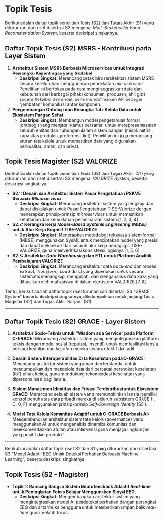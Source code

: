 # Topik Tesis

Berikut adalah daftar topik penelitian Tesis (S2) dan Tugas Akhir (S1) yang diturunkan dari riset disertasi S3 mengenai *Multi-Stakeholder Food Recommendation System*, beserta deskripsi singkatnya.

## **Daftar Topik Tesis (S2) MSRS - Kontribusi pada Layer Sistem**

1.  **Arsitektur Sistem MSRS Berbasis Microservices untuk Integrasi Pemangku Kepentingan yang Skalabel**
    * **Deskripsi Singkat:** Merancang cetak biru (arsitektur) sistem MSRS secara keseluruhan menggunakan pendekatan *microservices*. Penelitian ini berfokus pada cara mengintegrasikan data dan kebutuhan dari berbagai pihak (konsumen, produsen, ahli gizi) secara fleksibel dan andal, serta mendefinisikan API sebagai "jembatan" komunikasi antar komponen.

2.  **Pengembangan Ontologi dan Kerangka Tata Kelola Data untuk Ekosistem Pangan Sehat**
    * **Deskripsi Singkat:** Membangun model pengetahuan formal (ontologi) yang menjadi "kamus bersama" untuk merepresentasikan seluruh entitas dan hubungan dalam sistem pangan (misal: nutrisi, kapasitas produksi, preferensi diet). Penelitian ini juga merancang aturan tata kelola untuk memastikan data yang digunakan berkualitas, aman, dan privat.

## Topik Tesis Magister (S2) VALORIZE

Berikut adalah daftar topik penelitian Tesis (S2) dan Tugas Akhir (S1) yang diturunkan dari riset disertasi S3 mengenai *VALORIZE  System*, beserta deskripsi singkatnya.


*   **S2.1: Desain dan Arsitektur Sistem Pasar Pengetahuan PSKVE Berbasis *Microservices***
    *   **Deskripsi Singkat:** Merancang arsitektur sistem yang lengkap dan dapat diskalakan untuk Pasar Pengetahuan TISE-Valorize dengan menerapkan prinsip-prinsip *microservices* untuk memastikan ketahanan dan kemudahan pemeliharaan sistem.[1, 2, 3, 4]

*   **S2.2: Kerangka Kerja *Model-Based Systems Engineering* (MBSE) untuk Alur Kerja Kognitif TISE-VALORIZE**
    *   **Deskripsi Singkat:** Menerapkan metodologi rekayasa sistem formal (MBSE) menggunakan SysML untuk menciptakan model yang presisi dan dapat dieksekusi dari seluruh alur kerja pedagogis TISE-VALORIZE, guna memverifikasi konsistensi logisnya.[1, 5, 6]

*   **S2.3: Arsitektur *Data Warehousing* dan ETL untuk Platform Analitik Pembelajaran VALORIZE**
    *   **Deskripsi Singkat:** Merancang arsitektur data *back-end* dan proses *Extract, Transform, Load* (ETL) yang diperlukan untuk secara sistematis menangkap, mengubah, dan menganalisis data kaya yang dihasilkan oleh mahasiswa di dalam ekosistem VALORIZE.[7, 8]

Tentu, berikut adalah daftar topik riset turunan dari disertasi S3 "GRACE System" beserta deskripsi singkatnya, dikelompokkan untuk jenjang Tesis Magister (S2) dan Tugas Akhir Sarjana (S1).

---

## **Daftar Topik Tesis (S2) GRACE - Layer Sistem**

1.  **Arsitektur Sosio-Teknis untuk "Wisdom as a Service" pada Platform C-GRACE:** Merancang arsitektur sistem yang mengintegrasikan platform teknis dengan model sosial (reputasi, insentif) untuk memfasilitasi lansia berbagi keahlian dan kearifan mereka secara efektif dan adil.

2.  **Desain Sistem Interoperabilitas Data Kesehatan pada O-GRACE:** Merancang arsitektur sistem yang aman dan terstandar untuk mengumpulkan dan mengelola data dari berbagai perangkat kesehatan (IoT) pihak ketiga, guna mendukung rekomendasi kesehatan yang dipersonalisasi bagi lansia.

3.  **Sistem Manajemen Identitas dan Privasi Terdistribusi untuk Ekosistem GRACE:** Merancang sebuah sistem yang memungkinkan lansia memiliki kontrol penuh atas data pribadi mereka di seluruh subsistem GRACE (I, C, O, F) menggunakan prinsip-prinsip *Self-Sovereign Identity* (SSI).

4.  **Model Tata Kelola Komunitas Adaptif untuk C-GRACE Berbasis AI:** Mengembangkan arsitektur sistem tata kelola (governance) yang menggunakan AI untuk menganalisis dinamika komunitas dan merekomendasikan aturan atau intervensi guna menjaga lingkungan yang positif dan produktif.

---
Berikut ini adalah daftar topik riset S2 dan S1 yang diturunkan dari disertasi S3 "Model Adaptif EEG Untuk Deteksi Perhatian Berbasis Machine Learning", beserta deskripsi singkatnya.

## **Topik Tesis (S2 - Magister)**

* **Topik 1: Rancang Bangun Sistem Neurofeedback Adaptif *Real-time* untuk Peningkatan Fokus Belajar Menggunakan Sinyal EEG.**
    * **Deskripsi Singkat:** Mengembangkan arsitektur sistem yang mengintegrasikan model AI pendeteksi perhatian dengan perangkat EEG dan antarmuka pengguna untuk memberikan umpan balik *real-time* guna melatih fokus.
